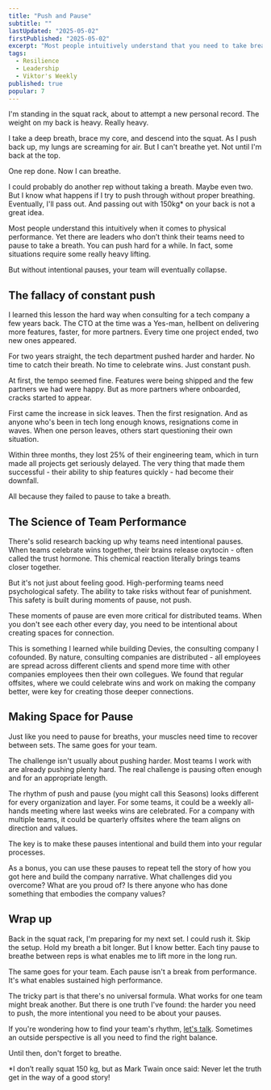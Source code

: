 ```yaml
---
title: "Push and Pause"
subtitle: ""
lastUpdated: "2025-05-02"
firstPublished: "2025-05-02"
excerpt: "Most people intuitively understand that you need to take breaks when it comes to physical performance. Yet there are leaders who don’t think their teams need to pause to take a breath."
tags:
  - Resilience
  - Leadership
  - Viktor's Weekly
published: true
popular: 7
---
```



I'm standing in the squat rack, about to attempt a new personal record. The weight on my back is heavy. Really heavy.

I take a deep breath, brace my core, and descend into the squat. As I push back up, my lungs are screaming for air. But I can't breathe yet. Not until I'm back at the top.

One rep done. Now I can breathe.

I could probably do another rep without taking a breath. Maybe even two. But I know what happens if I try to push through without proper breathing. Eventually, I'll pass out. And passing out with 150kg* on your back is not a great idea.

Most people understand this intuitively when it comes to physical performance. Yet there are leaders who don’t think their teams need to pause to take a breath. You can push hard for a while. In fact, some situations require some really heavy lifting. 

But without intentional pauses, your team will eventually collapse.

## The fallacy of constant push

I learned this lesson the hard way when consulting for a tech company a few years back. The CTO at the time was a Yes-man, hellbent on delivering more features, faster, for more partners. Every time one project ended, two new ones appeared.

For two years straight, the tech department pushed harder and harder. No time to catch their breath. No time to celebrate wins. Just constant push.

At first, the tempo seemed fine. Features were being shipped and the few partners we had were happy. But as more partners where onboarded, cracks started to appear.

First came the increase in sick leaves. Then the first resignation. And as anyone who's been in tech long enough knows, resignations come in waves. When one person leaves, others start questioning their own situation.

Within three months, they lost 25% of their engineering team, which in turn made all projects get seriously delayed. The very thing that made them successful - their ability to ship features quickly - had become their downfall.

All because they failed to pause to take a breath.

## The Science of Team Performance

There's solid research backing up why teams need intentional pauses. When teams celebrate wins together, their brains release oxytocin - often called the trust hormone. This chemical reaction literally brings teams closer together.

But it's not just about feeling good. High-performing teams need psychological safety. The ability to take risks without fear of punishment. This safety is built during moments of pause, not push.

These moments of pause are even more critical for distributed teams. When you don't see each other every day, you need to be intentional about creating spaces for connection.

This is something I learned while building Devies, the consulting company I cofounded. By nature, consulting companies are distributed - all employees are spread across different clients and spend more time with other companies employees then their own collegues. We found that regular offsites, where we could celebrate wins and work on making the company better, were key for creating those deeper connections.

## Making Space for Pause

Just like you need to pause for breaths, your muscles need time to recover between sets. The same goes for your team.

The challenge isn't usually about pushing harder. Most teams I work with are already pushing plenty hard. The real challenge is pausing often enough and for an appropriate length.

The rhythm of push and pause (you might call this <Link href="/blog/seasons">Seasons</Link>) looks different for every organization and layer. For some teams, it could be a weekly all-hands meeting where last weeks wins are celebrated. For a company with multiple teams, it could be quarterly offsites where the team aligns on direction and values.

The key is to make these pauses intentional and build them into your regular processes. 

As a bonus, you can use these pauses to repeat tell the story of how you got here and build the company narrative. What challenges did you overcome? What are you proud of? Is there anyone who has done something that embodies the company values?

## Wrap up

Back in the squat rack, I'm preparing for my next set. I could rush it. Skip the setup. Hold my breath a bit longer. But I know better. Each tiny pause to breathe between reps is what enables me to lift more in the long run.

The same goes for your team. Each pause isn't a break from performance. It's what enables sustained high performance.

The tricky part is that there's no universal formula. What works for one team might break another. But there is one truth I've found: the harder you need to push, the more intentional you need to be about your pauses.

If you're wondering how to find your team's rhythm, [let's talk](mailto:viktor@nyblom.io). Sometimes an outside perspective is all you need to find the right balance.

Until then, don't forget to breathe.

*I don’t really squat 150 kg, but as Mark Twain once said: Never let the truth get in the way of a good story!